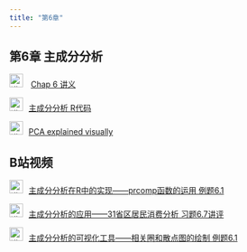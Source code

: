 ```yaml
---
title: "第6章"
---
```


## 第6章 主成分分析

<img src="img/teacher.png" alt="讲义" style="width: 24px; height: 24px;margin-right: 10px"> [Chap 6 讲义](https://lizongzhang.github.io/mvs/chap6.html)

<img src="img/code.png" alt="讲义" style="width: 24px; height: 24px;margin-right: 10px">[主成分分析 R代码](https://lizongzhang.github.io/mvs/6PCA.html)
  
<img src="img/link.png" alt="讲义" style="width: 24px; height: 24px;margin-right: 10px">[PCA explained visually](https://setosa.io/ev/principal-component-analysis/)

## B站视频 
    
<img src="img/video.png" alt="讲义" style="width: 24px; height: 24px;margin-right: 10px">[主成分分析在R中的实现——prcomp函数的运用 例题6.1](https://www.bilibili.com/video/BV1M14y1E7yp/)
    
<img src="img/video.png" alt="讲义" style="width: 24px; height: 24px;margin-right: 10px">[主成分分析的应用——31省区居民消费分析 习题6.7讲评](https://www.bilibili.com/video/BV1zK411S788/)
    
<img src="img/video.png" alt="讲义" style="width: 24px; height: 24px;margin-right: 10px">[主成分分析的可视化工具——相关圈和散点图的绘制 例题6.1](https://www.bilibili.com/video/BV11V4y1V7HV/) 

  
